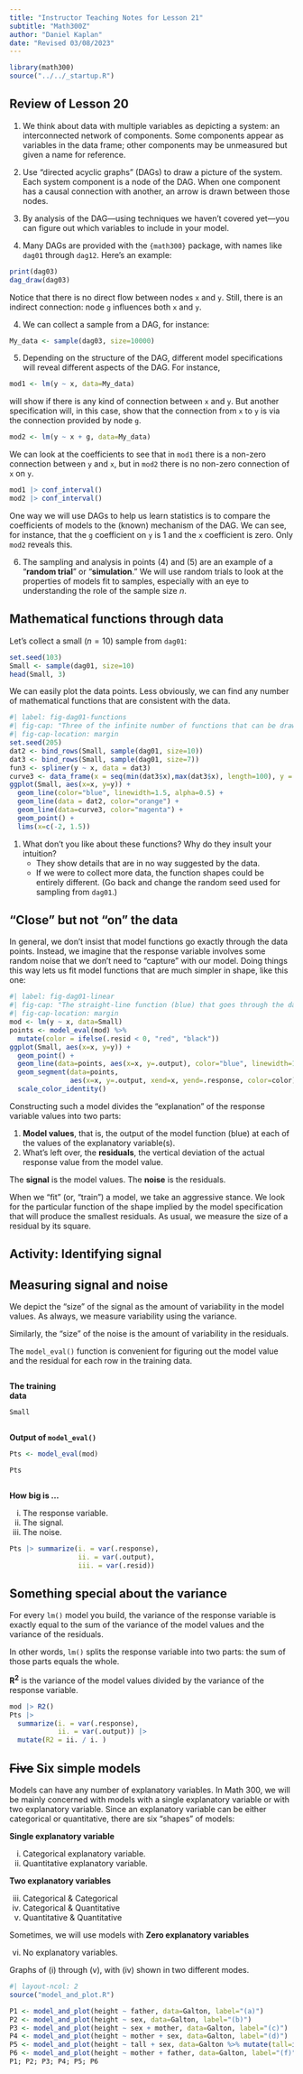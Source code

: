 ```yaml
---
title: "Instructor Teaching Notes for Lesson 21"
subtitle: "Math300Z"
author: "Daniel Kaplan"
date: "Revised 03/08/2023"
---
```



```r
library(math300)
source("../../_startup.R")
```

## Review of Lesson 20

1. We think about data with multiple variables as depicting a system: an interconnected network of components. Some components appear as variables in the data frame; other components may be unmeasured but given a name for reference.

2. Use "directed acyclic graphs" (DAGs) to draw a picture of the system. Each system component is a node of the DAG. When one component has a causal connection with another, an arrow is drawn between those nodes.

3. By analysis of the DAG---using techniques we haven't covered yet---you can figure out which variables to include in your model. 

4. Many DAGs are provided with the `{math300}` package, with names like `dag01` through `dag12`. Here's an example:

```r
print(dag03)
dag_draw(dag03)
```

Notice that there is no direct flow between nodes `x` and `y`. Still, there is an indirect connection: node `g` influences both `x` and `y`.

4. We can collect a sample from a DAG, for instance:

```r
My_data <- sample(dag03, size=10000)
```

5. Depending on the structure of the DAG, different model specifications will reveal different aspects of the DAG. For instance, 

```r
mod1 <- lm(y ~ x, data=My_data)
```

will show if there is any kind of connection between `x` and `y`. But another specification will, in this case, show that the connection from `x` to `y` is via the connection provided by node `g`.

```r
mod2 <- lm(y ~ x + g, data=My_data)
```

We can look at the coefficients to see that in `mod1` there is a non-zero connection between `y` and `x`, but in `mod2` there is no non-zero connection of `x` on `y`.

```r
mod1 |> conf_interval()
mod2 |> conf_interval()
```
One way we will use DAGs to help us learn statistics is to compare the coefficients of models to the (known) mechanism of the DAG. We can see, for instance, that the `g` coefficient on `y` is 1 and the `x` coefficient is zero. Only `mod2` reveals this.

6. The sampling and analysis in points (4) and (5) are an example of a "**random trial**" or "**simulation**." We will use random trials to look at the properties of models fit to samples, especially with an eye to understanding the role of the sample size $n$.

## Mathematical functions through data

Let's collect a small ($n=10$) sample from `dag01`:

```r
set.seed(103)
Small <- sample(dag01, size=10)
head(Small, 3)
```

We can easily plot the data points. Less obviously, we can find any number of mathematical functions that are consistent with the data.

```r
#| label: fig-dag01-functions
#| fig-cap: "Three of the infinite number of functions that can be drawn through the data @tbl-small-dag01."
#| fig-cap-location: margin
set.seed(205)
dat2 <- bind_rows(Small, sample(dag01, size=10))
dat3 <- bind_rows(Small, sample(dag01, size=7))
fun3 <- spliner(y ~ x, data = dat3)
curve3 <- data_frame(x = seq(min(dat3$x),max(dat3$x), length=100), y = fun3(x)) 
ggplot(Small, aes(x=x, y=y)) +
  geom_line(color="blue", linewidth=1.5, alpha=0.5) +
  geom_line(data = dat2, color="orange") +
  geom_line(data=curve3, color="magenta") +
  geom_point() +
  lims(x=c(-2, 1.5))
```

1. What don't you like about these functions? Why do they insult your intuition?
    - They show details that are in no way suggested by the data.
    - If we were to collect more data, the function shapes could be entirely different. (Go back and change the random seed used for sampling from `dag01`.)
    
    

## "Close" but not "on" the data

In general, we don't insist that model functions go exactly through the data points. Instead, we imagine that the response variable involves some random noise that we don't need to "capture" with our model. Doing things this way lets us fit model functions that are much simpler in shape, like this one:

```r
#| label: fig-dag01-linear
#| fig-cap: "The straight-line function (blue) that goes through the data points as closely as possible. The noise is estimated as the difference (red for negative noise, black for positive noise) between the actual data points and the function."
#| fig-cap-location: margin
mod <- lm(y ~ x, data=Small)
points <- model_eval(mod) %>%
  mutate(color = ifelse(.resid < 0, "red", "black"))
ggplot(Small, aes(x=x, y=y)) +
  geom_point() +
  geom_line(data=points, aes(x=x, y=.output), color="blue", linewidth=1.5, alpha=0.5) +
  geom_segment(data=points, 
               aes(x=x, y=.output, xend=x, yend=.response, color=color)) +
  scale_color_identity()
```

Constructing such a model divides the "explanation" of the response variable values into two parts:

1. **Model values**, that is, the output of the model function (blue) at each of the values of the explanatory variable(s).
2. What's left over, the **residuals**, the vertical deviation of the actual response value from the model value.

The **signal** is the model values. The **noise** is the residuals. 

When we "fit" (or, "train") a model, we take an aggressive stance. We look for the particular function of the shape implied by the model specification that will produce the smallest residuals. As usual, we measure the size of a residual by its square.

## Activity: Identifying signal

## Measuring signal and noise

We depict the "size" of the signal as the amount of variability in the model values. As always, we measure variability using the variance.

Similarly, the "size" of the noise is the amount of variability in the residuals. 

The `model_eval()` function is convenient for figuring out the model value and the residual for each row in the training data. 

:::: {columns}
::: {.column width="22%"}
**The training data**

```r
Small
```
:::

::: {.column width="5%"}
:::

::: {.column width="72%"}
**Output of `model_eval()`**
```r
Pts <- model_eval(mod)
```

```r
Pts
```
:::
::::

**How big is ...**

i. The response variable.
ii. The signal.
iii. The noise.

```r
Pts |> summarize(i. = var(.response),
                 ii. = var(.output),
                 iii. = var(.resid)) 
```




::: {.callout-note}
## Something special about the variance

For every `lm()` model you build, the variance of the response variable is exactly equal to the sum of the variance of the model values and the variance of the residuals.

In other words, `lm()` splits the response variable into two parts: the sum of those parts equals the whole.

**R^2^** is the variance of the model values divided by the variance of the response variable.

```r
mod |> R2()
Pts |> 
  summarize(i. = var(.response),
            ii. = var(.output)) |>
  mutate(R2 = ii. / i. )
```
:::

## ~~Five~~ Six simple models

Models can have any number of explanatory variables. In Math 300, we will be mainly concerned with models with a single explanatory variable or with two explanatory variable. Since an explanatory variable can be either categorical or quantitative, there are six "shapes" of models:

**Single explanatory variable**

i. Categorical explanatory variable.
ii. Quantitative explanatory variable.

**Two explanatory variables**

iii. Categorical & Categorical
iv. Categorical & Quantitative
v. Quantitative & Quantitative

Sometimes, we will use models with **Zero explanatory variables**

vi. No explanatory variables.

Graphs of (i) through (v), with (iv) shown in two different modes.

```r
#| layout-ncol: 2
source("model_and_plot.R")

P1 <- model_and_plot(height ~ father, data=Galton, label="(a)")
P2 <- model_and_plot(height ~ sex, data=Galton, label="(b)")
P3 <- model_and_plot(height ~ sex + mother, data=Galton, label="(c)")
P4 <- model_and_plot(height ~ mother + sex, data=Galton, label="(d)")
P5 <- model_and_plot(height ~ tall + sex, data=Galton %>% mutate(tall=ifelse(mother > 64,"alpha", "beta")), label="(e)")
P6 <- model_and_plot(height ~ mother + father, data=Galton, label="(f)")
P1; P2; P3; P4; P5; P6
```  
